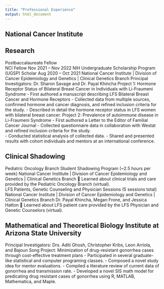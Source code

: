 ```yaml
---
title: "Professional Experience"
output: html_document
---
```


## National Cancer Institute
## Research
Postbaccalaureate Fellow 		
NCI Fellow 											Nov 2021 – Nov 2022
NIH Undergraduate Scholarship Program (UGSP) Scholar					Aug 2020 – Oct 2021
National Cancer Institute | Division of Cancer Epidemiology and Genetics | Clinical Genetics Branch 
Principal Investigators: Dr. Sharon Savage and Dr. Payal Khincha
Project 1: Hormone Receptor Status of Bilateral Breast Cancer in Individuals with Li-Fraumeni Syndrome
-	First authored a manuscript describing LFS Bilateral Breast Cancer and Hormone Receptors 
-	Collected data from multiple sources, confirmed hormone and cancer diagnosis,
and refined inclusion criteria for the study. 
-	Described in detail the hormone receptor status in LFS women with bilateral breast cancer. 
Project 2: Prevalence of autoimmune disease in Li-Fraumeni Syndrome 
-	First authored a Letter to the Editor of Familial Cancer Journal
-	Collected questionnaire data in collaboration with Westat and refined inclusion 
criteria for the study.  
-	Conducted statistical analysis of collected data.
-	Shared and presented results with cohort individuals and mentors at
an international conference.

## Clinical Shadowing
Pediatric Oncology Branch Student Shadowing Program (~2.5 hours per week)
National Cancer Institute | Division of Cancer Epidemiology and Genetics | Clinical Genetics Branch
	Learned about clinical trials and care provided by the Pediatric Oncology Branch (virtual). 	
LFS Patients, Genetic Counseling and Physician Sessions (5 sessions total)
National Cancer Institute | Division of Cancer Epidemiology and Genetics | Clinical Genetics Branch
Dr. Payal Khincha, Megan Frone, and Jessica Hatton
	Learned about LFS patient care provided by the LFS Physician and Genetic Counselors (virtual).


## Mathematical and Theoretical Biology Institute at Arizona State University

Principal Investigators: Drs. Aditi Ghosh, Christopher Kribs, Leon Arriola, and Bajoun Song 
Project: Minimization of drug-resistant gonorrhea cases through cost-effective treatment plans
-	Participated in several graduate-like statistical and computer programing classes.
-	Composed a novel study idea for mentor evaluations.
-	Compiled a literature review of current data of gonorrhea and transmission rate. 
-	Developed a novel SIS math model for predicating drug resistant cases of 
gonorrhea using R, MATLAB, Mathematica, and Maple.
